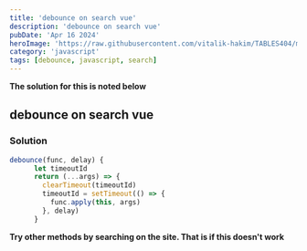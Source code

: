 ```yaml
---
title: 'debounce on search vue'
description: 'debounce on search vue'
pubDate: 'Apr 16 2024'
heroImage: 'https://raw.githubusercontent.com/vitalik-hakim/TABLES404/main/error_b/JavaScript.png'
category: 'javascript'
tags: [debounce, javascript, search]
---
```


**The solution for this is noted below**

## debounce on search vue

### Solution

```javascript
debounce(func, delay) {
      let timeoutId
      return (...args) => {
        clearTimeout(timeoutId)
        timeoutId = setTimeout(() => {
          func.apply(this, args)
        }, delay)
      }
```

**Try other methods by searching on the site. That is if this doesn't work**
